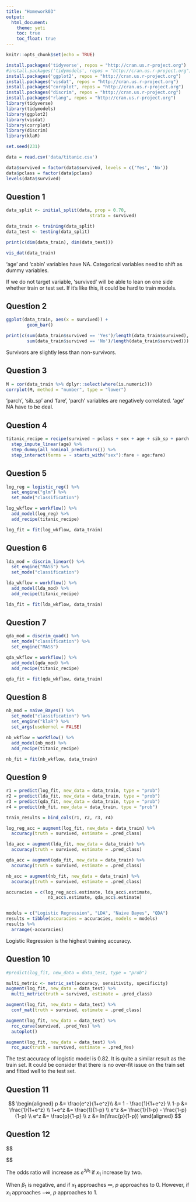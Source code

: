 ```yaml
---
title: "Homework03"
output: 
  html_document:
    theme: yeti
    toc: true
    toc_float: true
---
```


```r
knitr::opts_chunk$set(echo = TRUE)
```

```r
install.packages('tidyverse', repos = "http://cran.us.r-project.org")
#install.packages('tidymodels', repos = "http://cran.us.r-project.org")
install.packages('ggplot2', repos = "http://cran.us.r-project.org")
install.packages('visdat', repos = "http://cran.us.r-project.org")
install.packages("corrplot", repos = "http://cran.us.r-project.org")
install.packages("discrim", repos = "http://cran.us.r-project.org")
install.packages("rlang", repos = "http://cran.us.r-project.org")
library(tidyverse)
library(tidymodels)
library(ggplot2)
library(visdat)
library(corrplot)
library(discrim)
library(klaR)
```


```r
set.seed(231)

data = read.csv('data/titanic.csv')

data$survived = factor(data$survived, levels = c('Yes', 'No'))
data$pclass = factor(data$pclass)
levels(data$survived)
```

## Question 1
```r
data_split <- initial_split(data, prop = 0.70,
                                strata = survived)

data_train <- training(data_split)
data_test <- testing(data_split)
```

```r
print(c(dim(data_train), dim(data_test)))
```

```r
vis_dat(data_train)
```
'age' and 'cabin' variables have NA. Categorical variables need to shift as dummy variables.

If we do not target variable, 'survived' will be able to lean on one side whether train or test set. If it's like this, it could be hard to train models. 


## Question 2
```r
ggplot(data_train, aes(x = survived)) +
        geom_bar()
```
```r
print(c(sum(data_train$survived == 'Yes')/length(data_train$survived),
        sum(data_train$survived == 'No')/length(data_train$survived)))
```
Survivors are slightly less than non-survivors. 


## Question 3
```r
M = cor(data_train %>% dplyr::select(where(is.numeric)))
corrplot(M, method = "number", type = "lower")
```
'parch', 'sib_sp' and 'fare', 'parch' variables are negatively correlated. 'age' NA have to be deal. 


## Question 4
```r
titanic_recipe = recipe(survived ~ pclass + sex + age + sib_sp + parch + fare, data = data_train) %>%
  step_impute_linear(age) %>%
  step_dummy(all_nominal_predictors()) %>%
  step_interact(terms = ~ starts_with("sex"):fare + age:fare)
```


## Question 5
```r
log_reg = logistic_reg() %>% 
  set_engine("glm") %>% 
  set_mode("classification")

log_wkflow = workflow() %>% 
  add_model(log_reg) %>% 
  add_recipe(titanic_recipe)

log_fit = fit(log_wkflow, data_train)
```


## Question 6
```r
lda_mod = discrim_linear() %>%
  set_engine("MASS") %>%
  set_mode("classification")

lda_wkflow = workflow() %>% 
  add_model(lda_mod) %>% 
  add_recipe(titanic_recipe)

lda_fit = fit(lda_wkflow, data_train)
```


## Question 7
```r
qda_mod = discrim_quad() %>% 
  set_mode("classification") %>% 
  set_engine("MASS")

qda_wkflow = workflow() %>% 
  add_model(qda_mod) %>% 
  add_recipe(titanic_recipe)

qda_fit = fit(qda_wkflow, data_train)
```


## Question 8
```r
nb_mod = naive_Bayes() %>% 
  set_mode("classification") %>% 
  set_engine("klaR") %>% 
  set_args(usekernel = FALSE) 

nb_wkflow = workflow() %>% 
  add_model(nb_mod) %>% 
  add_recipe(titanic_recipe)

nb_fit = fit(nb_wkflow, data_train)
```


## Question 9
```r
r1 = predict(log_fit, new_data = data_train, type = "prob")
r2 = predict(lda_fit, new_data = data_train, type = "prob")
r3 = predict(qda_fit, new_data = data_train, type = "prob")
r4 = predict(nb_fit, new_data = data_train, type = "prob")

train_results = bind_cols(r1, r2, r3, r4)
```


```r
log_reg_acc = augment(log_fit, new_data = data_train) %>%
  accuracy(truth = survived, estimate = .pred_class)

lda_acc = augment(lda_fit, new_data = data_train) %>%
  accuracy(truth = survived, estimate = .pred_class)

qda_acc = augment(qda_fit, new_data = data_train) %>%
  accuracy(truth = survived, estimate = .pred_class)

nb_acc = augment(nb_fit, new_data = data_train) %>%
  accuracy(truth = survived, estimate = .pred_class)

accuracies = c(log_reg_acc$.estimate, lda_acc$.estimate, 
                nb_acc$.estimate, qda_acc$.estimate)


models = c("Logistic Regression", "LDA", "Naive Bayes", "QDA")
results = tibble(accuracies = accuracies, models = models)
results %>% 
  arrange(-accuracies)
```
Logistic Regression is the highest training accuracy.


## Question 10
```r
#predict(log_fit, new_data = data_test, type = "prob")

multi_metric <- metric_set(accuracy, sensitivity, specificity)
augment(log_fit, new_data = data_test) %>%
  multi_metric(truth = survived, estimate = .pred_class)
```

```r
augment(log_fit, new_data = data_test) %>%
  conf_mat(truth = survived, estimate = .pred_class)
```

```r
augment(log_fit, new_data = data_test) %>%
  roc_curve(survived, .pred_Yes) %>%
  autoplot()
```
```r
augment(log_fit, new_data = data_test) %>%
  roc_auc(truth = survived, estimate = .pred_Yes)
```

The test accuracy of logistic model is 0.82. 
It is quite a similar result as the train set. It could be consider that there is no over-fit issue on the train set and fitted well to the test set. 


## Question 11
$$
\begin{aligned}
p &= \frac{e^z}{1+e^z}\\ 
&= 1 - \frac{1}{1+e^z} \\
1-p &= \frac{1}{1+e^z} \\
1+e^z &= \frac{1}{1-p} \\
e^z &= \frac{1}{1-p} - \frac{1-p}{1-p} \\
e^z &= \frac{p}{1-p} \\
z &= ln(\frac{p}{1-p})
\end{aligned}
$$


## Question 12
$$
\begin{aligned}
ln(\frac{p}{1-p}) &= \beta_0 + \beta_1 x_1 \\
ln(\frac{p(y=1)}{p(y=0)}) &= \beta_0 + \beta_1 x_1 \\

ln(\frac{p(y=1|x_1)}{p(y=0|x_1)}) &= \beta_0 + \beta_1 x_1 \\
ln(\frac{p(y=1|x_1+2)}{p(y=0|x_1+2)}) &= \beta_0 + \beta_1 (x_1+2) \\

ln(\frac{p(y=1|x_1+2)}{p(y=0|x_1+2)}) - ln(\frac{p(y=1|x_1)}{p(y=0|x_1)}) &= 2\beta_1

\end{aligned}
$$


The odds ratio will increase as $e^{2\beta_1}$ if $x_1$ increase by two.

When $\beta_1$ is negative, and if $x_1$ approaches $\infty$, $p$ approaches to 0. However, if $x_1$ approaches $-\infty$, $p$ approaches to 1. 
 



